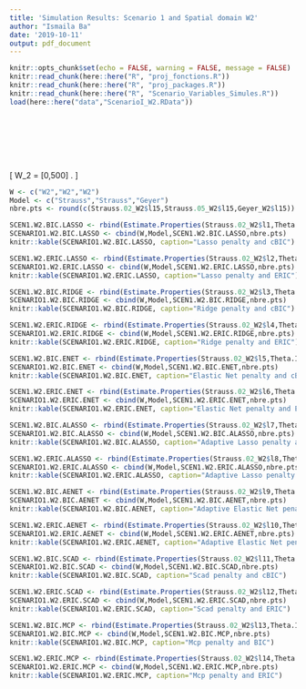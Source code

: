 ```yaml
---
title: 'Simulation Results: Scenario 1 and Spatial domain W2'
author: "Ismaila Ba"
date: '2019-10-11'
output: pdf_document
---
```


```r
knitr::opts_chunk$set(echo = FALSE, warning = FALSE, message = FALSE)
knitr::read_chunk(here::here("R", "proj_fonctions.R"))
knitr::read_chunk(here::here("R", "proj_packages.R"))
knitr::read_chunk(here::here("R", "Scenario_Variables_Simules.R"))
load(here::here("data","ScenarioI_W2.RData"))
```

```r
```

```r
```

```r
```

```r
```

```r
```

```r
```

```r
```

\[
W_2 = [0,500] \times [0,250]. 
\]

```r
W <- c("W2","W2","W2")
Model <- c("Strauss","Strauss","Geyer")
nbre.pts <- round(c(Strauss.02_W2$l15,Strauss.05_W2$l15,Geyer_W2$l15))
```


```r
SCEN1.W2.BIC.LASSO <- rbind(Estimate.Properties(Strauss.02_W2$l1,Theta.Init.StraussI2.02,method="pen"),Estimate.Properties(Strauss.05_W2$l1,Theta.Init.StraussI2.05,method="pen"),Estimate.Properties(Geyer_W2$l1,Theta.Init.GeyerI2,method="pen"))
SCENARIO1.W2.BIC.LASSO <- cbind(W,Model,SCEN1.W2.BIC.LASSO,nbre.pts)
knitr::kable(SCENARIO1.W2.BIC.LASSO, caption="Lasso penalty and cBIC")
```

```r
SCEN1.W2.ERIC.LASSO <- rbind(Estimate.Properties(Strauss.02_W2$l2,Theta.Init.StraussI2.02,method="pen"),Estimate.Properties(Strauss.05_W2$l2,Theta.Init.StraussI2.05,method="pen"),Estimate.Properties(Geyer_W2$l2,Theta.Init.GeyerI2,method="pen"))
SCENARIO1.W2.ERIC.LASSO <- cbind(W,Model,SCEN1.W2.ERIC.LASSO,nbre.pts)
knitr::kable(SCENARIO1.W2.ERIC.LASSO, caption="Lasso penalty and ERIC")
```

```r
SCEN1.W2.BIC.RIDGE <- rbind(Estimate.Properties(Strauss.02_W2$l3,Theta.Init.StraussI2.02,method="pen"),Estimate.Properties(Strauss.05_W2$l3,Theta.Init.StraussI2.05,method="pen"),Estimate.Properties(Geyer_W2$l3,Theta.Init.GeyerI2,method="pen"))
SCENARIO1.W2.BIC.RIDGE <- cbind(W,Model,SCEN1.W2.BIC.RIDGE,nbre.pts)
knitr::kable(SCENARIO1.W2.BIC.RIDGE, caption="Ridge penalty and cBIC")
```

```r
SCEN1.W2.ERIC.RIDGE <- rbind(Estimate.Properties(Strauss.02_W2$l4,Theta.Init.StraussI2.02,method="pen"),Estimate.Properties(Strauss.05_W2$l4,Theta.Init.StraussI2.05,method="pen"),Estimate.Properties(Geyer_W2$l4,Theta.Init.GeyerI2,method="pen"))
SCENARIO1.W2.ERIC.RIDGE <- cbind(W,Model,SCEN1.W2.ERIC.RIDGE,nbre.pts)
knitr::kable(SCENARIO1.W2.ERIC.RIDGE, caption="Ridge penalty and ERIC")
```

```r
SCEN1.W2.BIC.ENET <- rbind(Estimate.Properties(Strauss.02_W2$l5,Theta.Init.StraussI2.02,method="pen"),Estimate.Properties(Strauss.05_W2$l5,Theta.Init.StraussI2.05,method="pen"),Estimate.Properties(Geyer_W2$l5,Theta.Init.GeyerI2,method="pen"))
SCENARIO1.W2.BIC.ENET <- cbind(W,Model,SCEN1.W2.BIC.ENET,nbre.pts)
knitr::kable(SCENARIO1.W2.BIC.ENET, caption="Elastic Net penalty and cBIC")
```

```r
SCEN1.W2.ERIC.ENET <- rbind(Estimate.Properties(Strauss.02_W2$l6,Theta.Init.StraussI2.02,method="pen"),Estimate.Properties(Strauss.05_W2$l6,Theta.Init.StraussI2.05,method="pen"),Estimate.Properties(Geyer_W2$l6,Theta.Init.GeyerI2,method="pen"))
SCENARIO1.W2.ERIC.ENET <- cbind(W,Model,SCEN1.W2.ERIC.ENET,nbre.pts)
knitr::kable(SCENARIO1.W2.ERIC.ENET, caption="Elastic Net penalty and ERIC")
```

```r
SCEN1.W2.BIC.ALASSO <- rbind(Estimate.Properties(Strauss.02_W2$l7,Theta.Init.StraussI2.02,method="pen"),Estimate.Properties(Strauss.05_W2$l7,Theta.Init.StraussI2.05,method="pen"),Estimate.Properties(Geyer_W2$l7,Theta.Init.GeyerI2,method="pen"))
SCENARIO1.W2.BIC.ALASSO <- cbind(W,Model,SCEN1.W2.BIC.ALASSO,nbre.pts)
knitr::kable(SCENARIO1.W2.BIC.ALASSO, caption="Adaptive Lasso penalty and cBIC")
```

```r
SCEN1.W2.ERIC.ALASSO <- rbind(Estimate.Properties(Strauss.02_W2$l8,Theta.Init.StraussI2.02,method="pen"),Estimate.Properties(Strauss.05_W2$l8,Theta.Init.StraussI2.05,method="pen"),Estimate.Properties(Geyer_W2$l8,Theta.Init.GeyerI2,method="pen"))
SCENARIO1.W2.ERIC.ALASSO <- cbind(W,Model,SCEN1.W2.ERIC.ALASSO,nbre.pts)
knitr::kable(SCENARIO1.W2.ERIC.ALASSO, caption="Adaptive Lasso penalty and ERIC")
```

```r
SCEN1.W2.BIC.AENET <- rbind(Estimate.Properties(Strauss.02_W2$l9,Theta.Init.StraussI2.02,method="pen"),Estimate.Properties(Strauss.05_W2$l9,Theta.Init.StraussI2.05,method="pen"),Estimate.Properties(Geyer_W2$l9,Theta.Init.GeyerI2,method="pen"))
SCENARIO1.W2.BIC.AENET <- cbind(W,Model,SCEN1.W2.BIC.AENET,nbre.pts)
knitr::kable(SCENARIO1.W2.BIC.AENET, caption="Adaptive Elastic Net penalty and cBIC")
```

```r
SCEN1.W2.ERIC.AENET <- rbind(Estimate.Properties(Strauss.02_W2$l10,Theta.Init.StraussI2.02,method="pen"),Estimate.Properties(Strauss.05_W2$l10,Theta.Init.StraussI2.05,method="pen"),Estimate.Properties(Geyer_W2$l10,Theta.Init.GeyerI2,method="pen"))
SCENARIO1.W2.ERIC.AENET <- cbind(W,Model,SCEN1.W2.ERIC.AENET,nbre.pts)
knitr::kable(SCENARIO1.W2.ERIC.AENET, caption="Adaptive Elastic Net penalty and ERIC")
```

```r
SCEN1.W2.BIC.SCAD <- rbind(Estimate.Properties(Strauss.02_W2$l11,Theta.Init.StraussI2.02,method="pen"),Estimate.Properties(Strauss.05_W2$l11,Theta.Init.StraussI2.05,method="pen"),Estimate.Properties(Geyer_W2$l11,Theta.Init.GeyerI2,method="pen"))
SCENARIO1.W2.BIC.SCAD <- cbind(W,Model,SCEN1.W2.BIC.SCAD,nbre.pts)
knitr::kable(SCENARIO1.W2.BIC.SCAD, caption="Scad penalty and cBIC")
```

```r
SCEN1.W2.ERIC.SCAD <- rbind(Estimate.Properties(Strauss.02_W2$l12,Theta.Init.StraussI2.02,method="pen"),Estimate.Properties(Strauss.05_W2$l12,Theta.Init.StraussI2.05,method="pen"),Estimate.Properties(Geyer_W2$l12,Theta.Init.GeyerI2,method="pen"))
SCENARIO1.W2.ERIC.SCAD <- cbind(W,Model,SCEN1.W2.ERIC.SCAD,nbre.pts)
knitr::kable(SCENARIO1.W2.ERIC.SCAD, caption="Scad penalty and ERIC")
```

```r
SCEN1.W2.BIC.MCP <- rbind(Estimate.Properties(Strauss.02_W2$l13,Theta.Init.StraussI2.02,method="pen"),Estimate.Properties(Strauss.05_W2$l13,Theta.Init.StraussI2.05,method="pen"),Estimate.Properties(Geyer_W2$l13,Theta.Init.GeyerI2,method="pen"))
SCENARIO1.W2.BIC.MCP <- cbind(W,Model,SCEN1.W2.BIC.MCP,nbre.pts)
knitr::kable(SCENARIO1.W2.BIC.MCP, caption="Mcp penalty and BIC")
```

```r
SCEN1.W2.ERIC.MCP <- rbind(Estimate.Properties(Strauss.02_W2$l14,Theta.Init.StraussI2.02,method="pen"),Estimate.Properties(Strauss.05_W2$l14,Theta.Init.StraussI2.05,method="pen"),Estimate.Properties(Geyer_W2$l14,Theta.Init.GeyerI2,method="pen"))
SCENARIO1.W2.ERIC.MCP <- cbind(W,Model,SCEN1.W2.ERIC.MCP,nbre.pts)
knitr::kable(SCENARIO1.W2.ERIC.MCP, caption="Mcp penalty and ERIC")
```